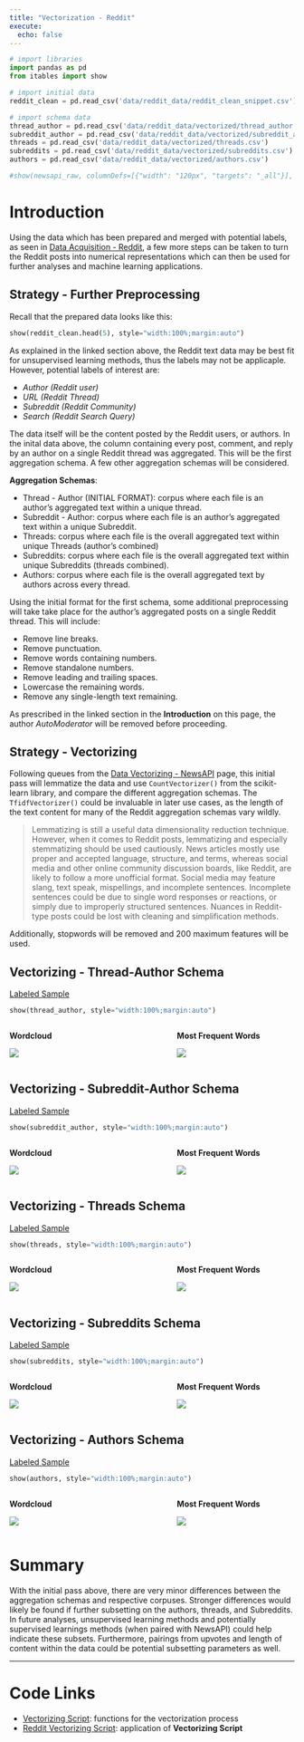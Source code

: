 ```yaml
---
title: "Vectorization - Reddit"
execute:
  echo: false
---
```


```python
# import libraries
import pandas as pd
from itables import show

# import initial data
reddit_clean = pd.read_csv('data/reddit_data/reddit_clean_snippet.csv')

# import schema data
thread_author = pd.read_csv('data/reddit_data/vectorized/thread_author.csv')
subreddit_author = pd.read_csv('data/reddit_data/vectorized/subreddit_author.csv')
threads = pd.read_csv('data/reddit_data/vectorized/threads.csv')
subreddits = pd.read_csv('data/reddit_data/vectorized/subreddits.csv')
authors = pd.read_csv('data/reddit_data/vectorized/authors.csv')

#show(newsapi_raw, columnDefs=[{"width": "120px", "targets": "_all"}], autoWidth=False, classes="display")
```

# Introduction

Using the data which has been prepared and merged with potential labels, as seen in [Data Acquisition - Reddit](data_reddit.qmd), a few more steps can be taken to turn the Reddit posts into numerical representations which can then be used for further analyses and machine learning applications.

## Strategy - Further Preprocessing

Recall that the prepared data looks like this:

```python
show(reddit_clean.head(5), style="width:100%;margin:auto")
```

As explained in the linked section above, the Reddit text data may be best fit for unsupervised learning methods, thus the labels may not be applicaple. However, potential labels of interest are:

- *Author (Reddit user)*
- *URL (Reddit Thread)*
- *Subreddit (Reddit Community)*
- *Search (Reddit Search Query)*

The data itself will be the content posted by the Reddit users, or authors. In the inital data above, the column containing every post, comment, and reply by an author on a single Reddit thread was aggregated. This will be the first aggregation schema. A few other aggregation schemas will be considered.

**Aggregation Schemas**:

- Thread - Author (INITIAL FORMAT): corpus where each file is an author's aggregated text within a unique thread.
- Subreddit - Author: corpus where each file is an author's aggregated text within a unique Subreddit.
- Threads: corpus where each file is the overall aggregated text within unique Threads (author's combined)
- Subreddits: corpus where each file is the overall aggregated text within unique Subreddits (threads combined).
- Authors: corpus where each file is the overall aggregated text by authors across every thread.

Using the initial format for the first schema, some additional preprocessing will take take place for the author's aggregated posts on a single Reddit thread. This will include:

- Remove line breaks.
- Remove punctuation.
- Remove words containing numbers.
- Remove standalone numbers.
- Remove leading and trailing spaces.
- Lowercase the remaining words.
- Remove any single-length text remaining.

As prescribed in the linked section in the **Introduction** on this page, the author *AutoModerator* will be removed before proceeding.

## Strategy - Vectorizing

Following queues from the [Data Vectorizing - NewsAPI](vectorization_newsapi.qmd) page, this initial pass will lemmatize the data and use `CountVectorizer()` from the scikit-learn library, and compare the different aggregation schemas. The `TfidfVectorizer()` could be invaluable in later use cases, as the length of the text content for many of the Reddit aggregation schemas vary wildly.

> Lemmatizing is still a useful data dimensionality reduction technique. However, when it comes to Reddit posts, lemmatizing and especially stemmatizing should be used cautiously. News articles mostly use proper and accepted language, structure, and terms, whereas social media and other online community discussion boards, like Reddit, are likely to follow a more unofficial format. Social media may feature slang, text speak, mispellings, and incomplete sentences. Incomplete sentences could be due to single word responses or reactions, or simply due to improperly structured sentences. Nuances in Reddit-type posts could be lost with cleaning and simplification methods.

Additionally, stopwords will be removed and 200 maximum features will be used.

## Vectorizing - Thread-Author Schema

[Labeled Sample](https://github.com/Student-Loan-Forgiveness/Student-Loan-Forgiveness/blob/main/data/reddit_data/vectorized/thread_author.csv)

```python
show(thread_author, style="width:100%;margin:auto")
```

::: columns
::: {.column width=45%}
**Wordcloud**

![](images/reddit/vectorized/wc_thread_author.png)
:::

::: {.column width=10%}
:::

::: {.column width=45%}
**Most Frequent Words**

![](images/reddit/vectorized/most_frequent_words_thread_author.png)
:::
:::

## Vectorizing - Subreddit-Author Schema

[Labeled Sample](https://github.com/Student-Loan-Forgiveness/Student-Loan-Forgiveness/blob/main/data/reddit_data/vectorized/subreddit_author.csv)

```python
show(subreddit_author, style="width:100%;margin:auto")
```

::: columns
::: {.column width=45%}
**Wordcloud**

![](images/reddit/vectorized/wc_subreddit_author.png)
:::

::: {.column width=10%}
:::

::: {.column width=45%}
**Most Frequent Words**

![](images/reddit/vectorized/most_frequent_words_subreddit_author.png)
:::
:::

## Vectorizing - Threads Schema

[Labeled Sample](https://github.com/Student-Loan-Forgiveness/Student-Loan-Forgiveness/blob/main/data/reddit_data/vectorized/threads.csv)

```python
show(threads, style="width:100%;margin:auto")
```

::: columns
::: {.column width=45%}
**Wordcloud**

![](images/reddit/vectorized/wc_threads.png)
:::

::: {.column width=10%}
:::

::: {.column width=45%}
**Most Frequent Words**

![](images/reddit/vectorized/most_frequent_words_threads.png)
:::
:::

## Vectorizing - Subreddits Schema

[Labeled Sample](https://github.com/Student-Loan-Forgiveness/Student-Loan-Forgiveness/blob/main/data/reddit_data/vectorized/subreddits.csv)

```python
show(subreddits, style="width:100%;margin:auto")
```

::: columns
::: {.column width=45%}
**Wordcloud**

![](images/reddit/vectorized/wc_subreddits.png)
:::

::: {.column width=10%}
:::

::: {.column width=45%}
**Most Frequent Words**

![](images/reddit/vectorized/most_frequent_words_subreddits.png)
:::
:::

## Vectorizing - Authors Schema

[Labeled Sample](https://github.com/Student-Loan-Forgiveness/Student-Loan-Forgiveness/blob/main/data/reddit_data/vectorized/authors.csv)

```python
show(authors, style="width:100%;margin:auto")
```

::: columns
::: {.column width=45%}
**Wordcloud**

![](images/reddit/vectorized/wc_authors.png)
:::

::: {.column width=10%}
:::

::: {.column width=45%}
**Most Frequent Words**

![](images/reddit/vectorized/most_frequent_words_authors.png)
:::
:::

# Summary

With the initial pass above, there are very minor differences between the aggregation schemas and respective corpuses. Stronger differences would likely be found if further subsetting on the authors, threads, and Subreddits. In future analyses, unsupervised learning methods and potentially supervised learnings methods (when paired with NewsAPI) could help indicate these subsets. Furthermore, pairings from upvotes and length of content within the data could be potential subsetting parameters as well.

---

# Code Links

- [Vectorizing Script](https://github.com/Student-Loan-Forgiveness/Student-Loan-Forgiveness/blob/main/scripts/data_vectorizing/vectorizing_functions.py): functions for the vectorization process
- [Reddit Vectorizing Script](https://github.com/Student-Loan-Forgiveness/Student-Loan-Forgiveness/blob/main/scripts/data_vectorizing/reddit_vectorizing_application.py): application of **Vectorizing Script**
